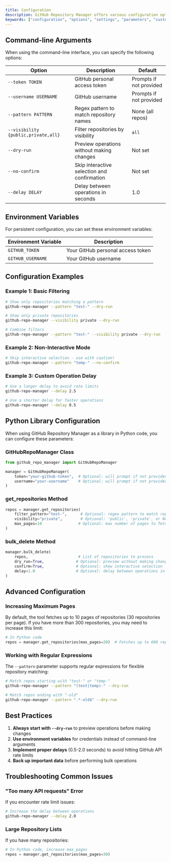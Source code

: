 ```yaml
---
title: Configuration
description: GitHub Repository Manager offers various configuration options to customize its behavior. This guide explains all available settings and how to use them.
keywords: ["configuration", "options", "settings", "parameters", "customization"]
---
```

## Command-line Arguments

When using the command-line interface, you can specify the following options:

| Option | Description | Default |
|--------|-------------|---------|
| `--token TOKEN` | GitHub personal access token | Prompts if not provided |
| `--username USERNAME` | GitHub username | Prompts if not provided |
| `--pattern PATTERN` | Regex pattern to match repository names | None (all repos) |
| `--visibility {public,private,all}` | Filter repositories by visibility | `all` |
| `--dry-run` | Preview operations without making changes | Not set |
| `--no-confirm` | Skip interactive selection and confirmation | Not set |
| `--delay DELAY` | Delay between operations in seconds | 1.0 |

## Environment Variables

For persistent configuration, you can set these environment variables:

| Environment Variable | Description |
|---------------------|-------------|
| `GITHUB_TOKEN` | Your GitHub personal access token |
| `GITHUB_USERNAME` | Your GitHub username |

## Configuration Examples

### Example 1: Basic Filtering

```bash
# Show only repositories matching a pattern
github-repo-manager --pattern "test-" --dry-run

# Show only private repositories
github-repo-manager --visibility private --dry-run

# Combine filters
github-repo-manager --pattern "test-" --visibility private --dry-run
```

### Example 2: Non-Interactive Mode

```bash
# Skip interactive selection - use with caution!
github-repo-manager --pattern "temp-" --no-confirm
```

### Example 3: Custom Operation Delay

```bash
# Use a longer delay to avoid rate limits
github-repo-manager --delay 2.5

# Use a shorter delay for faster operations
github-repo-manager --delay 0.5
```

## Python Library Configuration

When using GitHub Repository Manager as a library in Python code, you can configure these parameters:

### GitHubRepoManager Class

```python
from github_repo_manager import GitHubRepoManager

manager = GitHubRepoManager(
    token="your-github-token",  # Optional: will prompt if not provided
    username="your-username"    # Optional: will prompt if not provided
)
```

### get_repositories Method

```python
repos = manager.get_repositories(
    filter_pattern="test-",      # Optional: regex pattern to match repo names
    visibility="private",        # Optional: 'public', 'private', or None for all
    max_pages=10                # Optional: max number of pages to fetch (30 repos per page)
)
```

### bulk_delete Method

```python
manager.bulk_delete(
    repos,                      # List of repositories to process
    dry_run=True,              # Optional: preview without making changes
    confirm=True,              # Optional: show interactive selection
    delay=1.0                  # Optional: delay between operations in seconds
)
```

## Advanced Configuration

### Increasing Maximum Pages

By default, the tool fetches up to 10 pages of repositories (30 repositories per page). If you have more than 300 repositories, you may need to increase this limit:

```python
# In Python code
repos = manager.get_repositories(max_pages=20)  # Fetches up to 600 repositories
```

### Working with Regular Expressions

The `--pattern` parameter supports regular expressions for flexible repository matching:

```bash
# Match repos starting with "test-" or "temp-"
github-repo-manager --pattern "(test|temp)-" --dry-run

# Match repos ending with "-old"
github-repo-manager --pattern ".*-old$" --dry-run
```

## Best Practices

1. **Always start with `--dry-run`** to preview operations before making changes
2. **Use environment variables** for credentials instead of command-line arguments
3. **Implement proper delays** (0.5-2.0 seconds) to avoid hitting GitHub API rate limits
4. **Back up important data** before performing bulk operations

## Troubleshooting Common Issues

### "Too many API requests" Error

If you encounter rate limit issues:

```bash
# Increase the delay between operations
github-repo-manager --delay 2.0
```

### Large Repository Lists

If you have many repositories:

```python
# In Python code, increase max_pages
repos = manager.get_repositories(max_pages=30)
```